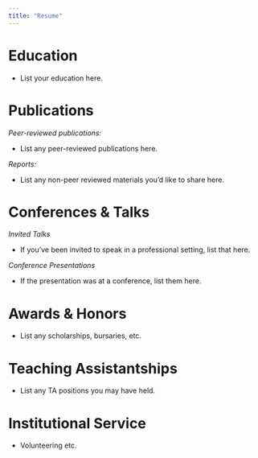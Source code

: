 ```yaml
---
title: "Resume"
---
```


# Education

-   List your education here.

# Publications

*Peer-reviewed publications:*

-   List any peer-reviewed publications here.

*Reports:*

-   List any non-peer reviewed materials you'd like to share here.

# Conferences & Talks

*Invited Talks*

-   If you've been invited to speak in a professional setting, list that here.

*Conference Presentations*

-   If the presentation was at a conference, list them here.

# Awards & Honors

-   List any scholarships, bursaries, etc.

# Teaching Assistantships

-   List any TA positions you may have held.

# Institutional Service

-   Volunteering etc.
